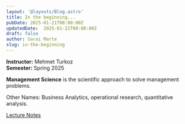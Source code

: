 ```yaml
---
layout: '@layouts/Blog.astro'
title: In the beginning...
pubDate: 2025-01-21T00:00:00Z 
updatedDate:  2025-01-21T00:00:00Z 
draft: false
author: Sarai Marte
slug: in-the-beginning
---
```


**Instructor:** Mehmet Turkoz  
**Semester:** Spring 2025

**Management Science** is the scientific approach to solve management problems.

Other Names: Business Analytics, operational research, quantitative analysis. 

<a href = "https://rutgersconnect-my.sharepoint.com/:b:/g/personal/smm651_scarletmail_rutgers_edu/EYEBL-jCApZNqG84l2nGeeoBQeyZsBjY5jwcDAg8DjIyWw?e=E3fffm"> Lecture Notes </a>